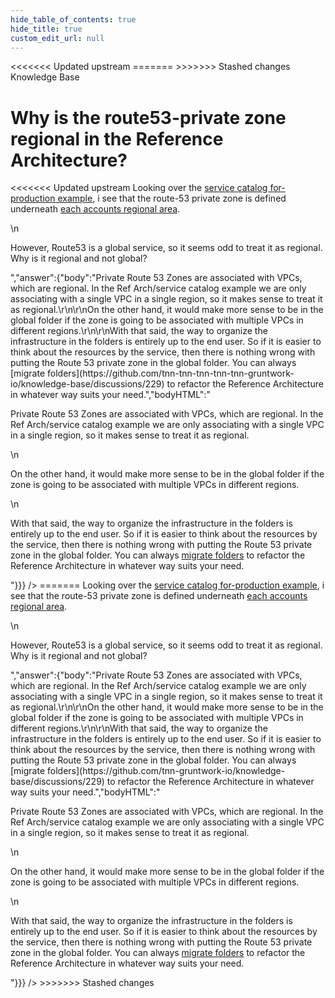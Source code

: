 ```yaml
---
hide_table_of_contents: true
hide_title: true
custom_edit_url: null
---
```



<head>
<<<<<<< Updated upstream
  <link rel="canonical" href="https://github.com/tnn-tnn-tnn-tnn-tnn-gruntwork-io/knowledge-base/discussions/260" />
=======
  <link rel="canonical" href="https://github.com/tnn-gruntwork-io/knowledge-base/discussions/260" />
>>>>>>> Stashed changes
</head>

<CenterLayout>
<span className="searchCategory">Knowledge Base</span>
<h1>Why is the route53-private zone regional in the Reference Architecture?</h1>
<<<<<<< Updated upstream
<GitHub discussion={{"id":"D_kwDOF8slf84AO-JR","number":260,"author":{"login":"yorinasub17"},"title":"Why is the route53-private zone regional in the Reference Architecture?","body":"Looking over the [service catalog for-production example](https://github.com/tnn-tnn-tnn-tnn-tnn-gruntwork-io/terraform-aws-service-catalog), i see that the route-53 private zone is defined underneath [each accounts regional area](https://github.com/tnn-tnn-tnn-tnn-tnn-gruntwork-io/terraform-aws-service-catalog/tree/master/examples/for-production/infrastructure-live/dev/us-west-2/dev/networking/route53-private).\r\n\r\nHowever, Route53 is a global service, so it seems odd to treat it as regional. Why is it regional and not global?","bodyHTML":"<p dir=\"auto\">Looking over the <a href=\"https://github.com/tnn-tnn-tnn-tnn-tnn-gruntwork-io/terraform-aws-service-catalog\">service catalog for-production example</a>, i see that the route-53 private zone is defined underneath <a href=\"https://github.com/tnn-tnn-tnn-tnn-tnn-gruntwork-io/terraform-aws-service-catalog/tree/master/examples/for-production/infrastructure-live/dev/us-west-2/dev/networking/route53-private\">each accounts regional area</a>.</p>\n<p dir=\"auto\">However, Route53 is a global service, so it seems odd to treat it as regional. Why is it regional and not global?</p>","answer":{"body":"Private Route 53 Zones are associated with VPCs, which are regional. In the Ref Arch/service catalog example we are only associating with a single VPC in a single region, so it makes sense to treat it as regional.\r\n\r\nOn the other hand, it would make more sense to be in the global folder if the zone is going to be associated with multiple VPCs in different regions.\r\n\r\nWith that said, the way to organize the infrastructure in the folders is entirely up to the end user. So if it is easier to think about the resources by the service, then there is nothing wrong with putting the Route 53 private zone in the global folder. You can always [migrate folders](https://github.com/tnn-tnn-tnn-tnn-tnn-gruntwork-io/knowledge-base/discussions/229) to refactor the Reference Architecture in whatever way suits your need.","bodyHTML":"<p dir=\"auto\">Private Route 53 Zones are associated with VPCs, which are regional. In the Ref Arch/service catalog example we are only associating with a single VPC in a single region, so it makes sense to treat it as regional.</p>\n<p dir=\"auto\">On the other hand, it would make more sense to be in the global folder if the zone is going to be associated with multiple VPCs in different regions.</p>\n<p dir=\"auto\">With that said, the way to organize the infrastructure in the folders is entirely up to the end user. So if it is easier to think about the resources by the service, then there is nothing wrong with putting the Route 53 private zone in the global folder. You can always <a href=\"https://github.com/tnn-tnn-tnn-tnn-tnn-gruntwork-io/knowledge-base/discussions/229\" data-hovercard-type=\"discussion\" data-hovercard-url=\"/tnn-tnn-tnn-tnn-tnn-gruntwork-io/knowledge-base/discussions/229/hovercard\">migrate folders</a> to refactor the Reference Architecture in whatever way suits your need.</p>"}}} />
=======
<GitHub discussion={{"id":"D_kwDOF8slf84AO-JR","number":260,"author":{"login":"yorinasub17"},"title":"Why is the route53-private zone regional in the Reference Architecture?","body":"Looking over the [service catalog for-production example](https://github.com/tnn-gruntwork-io/terraform-aws-service-catalog), i see that the route-53 private zone is defined underneath [each accounts regional area](https://github.com/tnn-gruntwork-io/terraform-aws-service-catalog/tree/master/examples/for-production/infrastructure-live/dev/us-west-2/dev/networking/route53-private).\r\n\r\nHowever, Route53 is a global service, so it seems odd to treat it as regional. Why is it regional and not global?","bodyHTML":"<p dir=\"auto\">Looking over the <a href=\"https://github.com/tnn-gruntwork-io/terraform-aws-service-catalog\">service catalog for-production example</a>, i see that the route-53 private zone is defined underneath <a href=\"https://github.com/tnn-gruntwork-io/terraform-aws-service-catalog/tree/master/examples/for-production/infrastructure-live/dev/us-west-2/dev/networking/route53-private\">each accounts regional area</a>.</p>\n<p dir=\"auto\">However, Route53 is a global service, so it seems odd to treat it as regional. Why is it regional and not global?</p>","answer":{"body":"Private Route 53 Zones are associated with VPCs, which are regional. In the Ref Arch/service catalog example we are only associating with a single VPC in a single region, so it makes sense to treat it as regional.\r\n\r\nOn the other hand, it would make more sense to be in the global folder if the zone is going to be associated with multiple VPCs in different regions.\r\n\r\nWith that said, the way to organize the infrastructure in the folders is entirely up to the end user. So if it is easier to think about the resources by the service, then there is nothing wrong with putting the Route 53 private zone in the global folder. You can always [migrate folders](https://github.com/tnn-gruntwork-io/knowledge-base/discussions/229) to refactor the Reference Architecture in whatever way suits your need.","bodyHTML":"<p dir=\"auto\">Private Route 53 Zones are associated with VPCs, which are regional. In the Ref Arch/service catalog example we are only associating with a single VPC in a single region, so it makes sense to treat it as regional.</p>\n<p dir=\"auto\">On the other hand, it would make more sense to be in the global folder if the zone is going to be associated with multiple VPCs in different regions.</p>\n<p dir=\"auto\">With that said, the way to organize the infrastructure in the folders is entirely up to the end user. So if it is easier to think about the resources by the service, then there is nothing wrong with putting the Route 53 private zone in the global folder. You can always <a href=\"https://github.com/tnn-gruntwork-io/knowledge-base/discussions/229\" data-hovercard-type=\"discussion\" data-hovercard-url=\"/tnn-gruntwork-io/knowledge-base/discussions/229/hovercard\">migrate folders</a> to refactor the Reference Architecture in whatever way suits your need.</p>"}}} />
>>>>>>> Stashed changes

</CenterLayout>
  

<!-- ##DOCS-SOURCER-START
{
  "sourcePlugin": "github-discussions",
  "hash": "50e609dc4f898463f3cbaf8b6c44c529"
}
##DOCS-SOURCER-END -->
